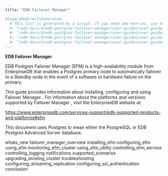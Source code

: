 ```yaml
---
title: "EDB Failover Manager"

#legacyRedirectsGenerated:
  # This list is generated by a script. If you need add entries, use the `legacyRedirects` key.
  #- "/edb-docs/d/edb-postgres-failover-manager/user-guides/user-guide/4.0/whats_new.html"
  #- "/edb-docs/d/edb-postgres-failover-manager/user-guides/user-guide/4.0/genindex.html"
  #- "/edb-docs/d/edb-postgres-failover-manager/user-guides/user-guide/4.0/conclusion.html"
  #- "/edb-docs/d/edb-postgres-failover-manager/user-guides/user-guide/4.0/index.html"
---
```


**EDB Failover Manager**

EDB Postgres Failover Manager (EFM) is a high-availability module from EnterpriseDB that enables a Postgres primary node to automatically failover to a Standby node in the event of a software or hardware failure on the primary.

This guide provides information about installing, configuring and using Failover Manager . For information about the platforms and versions supported by Failover Manager , visit the EnterpriseDB website at:

 <https://www.enterprisedb.com/services-support/edb-supported-products-and-platforms#efm>

This document uses Postgres to mean either the PostgreSQL or EDB Postgres Advanced Server database.

<div class="toctree" maxdepth="3">

whats_new failover_manager_overview installing_efm configuring_efm using_efm monitoring_efm_cluster using_efm_utility controlling_efm_service controlling_logging notifications supported_scenarios upgrading_existing_cluster troubleshooting configuring_streaming_replication configuring_ssl_authentication conclusion

</div>
